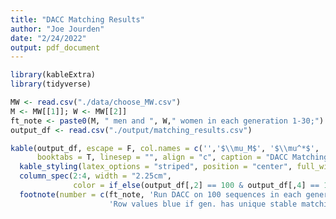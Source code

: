```yaml
---
title: "DACC Matching Results"
author: "Joe Jourden"
date: "2/24/2022"
output: pdf_document
---
```

```r
library(kableExtra)
library(tidyverse)
```

```r
MW <- read.csv("./data/choose_MW.csv")
M <- MW[[1]]; W <- MW[[2]]
ft_note <- paste0(M, " men and ", W," women in each generation 1-30;")
output_df <- read.csv("./output/matching_results.csv")

kable(output_df, escape = F, col.names = c('','$\\mu_M$', '$\\mu^*$', '$\\mu_W$'),
      booktabs = T, linesep = "", align = "c", caption = "DACC Matching Results for 30 Data Generations") %>%
  kable_styling(latex_options = "striped", position = "center", full_width = F) %>%
  column_spec(2:4, width = "2.25cm", 
              color = if_else(output_df[,2] == 100 & output_df[,4] == 100, "#000080", "red")) %>%
  footnote(number = c(ft_note, 'Run DACC on 100 sequences in each generation;',
                      'Row values blue if gen. has unique stable matching.'))
```